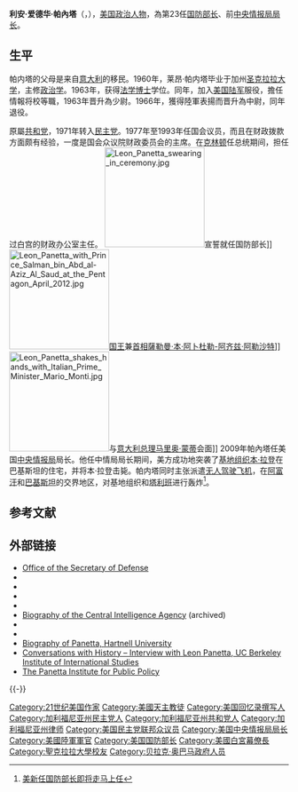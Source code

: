 {{noteTA
|T=zh-hk:利安·帕內塔;zh-cn:莱昂·帕内塔;zh-tw:里昂·潘內達;
|1=zh-cn:利安;zh-tw:里昂;zh-hk:利昂;
|2=zh-hk:帕內塔;zh-cn:帕内塔;zh-tw:潘內達;
}}
{{Infobox Officeholder
|birthname=Leon Edward Panetta
|name=利安·帕內塔<br/>Leon Panetta
|image= Leon Panetta, official DoD photo portrait, 2011.jpg
|office=第23任[[美国国防部|美国国防部]]部长
|president=[[巴拉克·奥巴马|巴拉克·奥巴马]]
|deputy=William J. Lynn III <br />[[阿什頓·卡特|阿什頓·卡特]]
|term_start = 2011年7月1日
|term_end   = 2013年2月27日
|predecessor=[[罗伯特·盖茨|罗伯特·盖茨]]
|successor= [[查克·哈格尔|查克·哈格尔]]
|office2=[[中央情报局|中央情报局]]局长
|president2 =巴拉克·奥巴马
|deputy2=[[Stephen_Kappes|Stephen Kappes]]<br />[[Michael_Morell|Michael Morell]]
|term_start2=2009年2月13日
|term_end2=2011年6月30日
|predecessor2=[[Michael_Hayden|Michael Hayden]]
|successor2=Michael Morell (代理) <br /> [[大衛·霍威爾·彼得雷烏斯|大衛·霍威爾·彼得雷烏斯]]
|office3=第18任[[白宫办公厅主任|白宫办公厅主任]]
|president3=[[比尔·克林顿|比尔·克林顿]]
|term_start3=1994年7月17日
|term_end3=1997年1月20日
|predecessor3=Mack McLarty
|successor3=Erskine Bowles
|office4=第29任[[美国行政管理和预算局|美国行政管理和预算局]]局长
|president4=比尔·克林顿
|term_start4=1993年1月21日
|term_end4=1994年7月17日
|predecessor4=[[Richard_Darman|Richard Darman]]
|successor4=Alice Rivlin
|office5=众议院预算委员会主席
|term_start5=1989年1月3日
|term_end5=1993年1月21日
|predecessor5=William H. Gray
|successor5=Martin Olav Sabo
|state6=加州
|district6=17
|term_start6=1993年1月3日
|term_end6=1993年1月21日
|predecessor6=Burt L. Talcott
|succeeded6=Sam Farr
|state7=加州
|district7=16
|term_start7=1977年1月3日
|term_end7=1993年1月3日
|predecessor7=Burt Talcott
|succeeded7=[[Don_Edwards|Don Edwards]]
|birth_date={{birth date and age|1938|6|28}}
|birth_place={{nowrap|[[蒙特雷_(加利福尼亚州)|蒙特雷]], 美国}}
|death_date=
|death_place=
|party     =[[民主党_(美国)|民主党]] <small>(1971–现在)</small>
|otherparty=[[美国共和党|共和党]] <small>(1971年以前)</small>
|alma_mater=[[圣克拉拉大学|圣克拉拉大学]]
|profession=律师<br />教授<br />政治家<br />军官
|religion=[[天主教|天主教]]
|branch= {{army|USA|name=美國陸軍}}
|serviceyears=1964–1966
|rank=[[File:US-O2_insignia.svg|8px]] [[中尉|陸軍中尉]]
|awards=[[Army_Commendation_Medal|Army Commendation Medal]]
}}
'''利安·爱德华·帕內塔'''（{{lang-en|Leon Edward Panetta}}，{{bd|1938年|6月28日|catIdx=P}}），[[美国|美国]][[政治人物|政治人物]]，為第23任[[美国国防部长|国防部长]]、前[[中央情报局局长|中央情报局局长]]。

== 生平 ==
帕内塔的父母是来自[[意大利|意大利]]的移民。1960年，莱昂·帕内塔毕业于加州[[圣克拉拉大学|圣克拉拉大学]]，主修[[政治学|政治学]]。1963年，获得[[法律博士|法学博士]]学位。同年，加入[[美国陆军|美国陆军]]服役，擔任情報将校等職，1963年晋升為少尉。1966年，獲得陸軍表揚而晋升為中尉，同年退役。

原屬[[共和黨_(美國)|共和党]]，1971年转入[[民主黨_(美國)|民主党]]。1977年至1993年任国会议员，而且在财政拨款方面颇有经验，一度是国会众议院财政委员会的主席。在[[比尔·克林顿|克林顿]]任总统期间，担任过白宫的财政办公室主任。
[[File:Leon_Panetta_swearing_in_ceremony.jpg|180px]]宣誓就任国防部长]]
[[File:Leon_Panetta_with_Prince_Salman_bin_Abd_al-Aziz_Al_Saud_at_the_Pentagon_April_2012.jpg|180px]][[沙特阿拉伯国王|国王]]兼[[沙特阿拉伯首相|首相]][[萨勒曼·本·阿卜杜勒-阿齐兹·阿勒沙特|薩勒曼·本·阿卜杜勒-阿齐兹·阿勒沙特]]]] 
[[File:Leon_Panetta_shakes_hands_with_Italian_Prime_Minister_Mario_Monti.jpg|180px]]与[[意大利总理|意大利总理]][[马里奥·蒙蒂|马里奥·蒙蒂]]会面]] 
2009年帕內塔任美国[[中央情报局|中央情报局]]局长。他任中情局局长期间，美方成功地突袭了[[基地组织|基地组织]][[本·拉登|本·拉登]]在巴基斯坦的住宅，并将本·拉登击毙。帕内塔同时主张派遣[[无人驾驶飞机|无人驾驶飞机]]，在[[阿富汗|阿富汗]]和[[巴基斯坦|巴基斯坦]]的交界地区，对基地组织和[[塔利班|塔利班]]进行轰炸<ref>[http://www.voanews.com/chinese/news/20110628-PENTAGON-PANETTA-124671774.html 美新任国防部长即将走马上任 ]</ref>。

== 参考文献 ==
{{reflist}}

== 外部链接 ==
{{Commons category|Leon Panetta}}
* [http://www.defense.gov/osd/ Office of the Secretary of Defense]
*{{C-SPAN|leonpanetta}}
*{{IMDb name|1312140}}
*{{Worldcat id|lccn-no92-5709}}
*{{NYTtopic|people/p/leon_e_panetta}}
* [https://web.archive.org/web/20100527161707/https://www.cia.gov/about-cia/leadership/leon-e-panetta.html Biography of the Central Intelligence Agency] (archived)
*{{CongLinks | congbio = P000047 }}
*{{WhoRunsGov|Profiles/Leon_Panetta|Leon Panetta Biography}}
* [https://web.archive.org/web/20081202052603/http://www.hartnell.edu/president/panetta.html Biography of Panetta, Hartnell University]
* [http://www.youtube.com/watch?v=7Zapwqa8lME Conversations with History – Interview with Leon Panetta, UC Berkeley Institute of International Studies]
* [http://www.panettainstitute.org/ The Panetta Institute for Public Policy]
{{VOA}}

{{start box}}
{{s-off}}
{{s-before|Michael Hayden}}
{{s-title|[[美国中央情報局|美国中央情報局]]局長|2009年2月13日－2011年6月30日}}
{{s-after|Michael Morell（代理）}}

{{s-before|[[羅伯特·蓋茨|羅伯特·蓋茨]]}}
{{s-title|[[美国国防部长|美国国防部长]]|2011年7月1日－2013年2月27日}}
{{s-after|[[查克·哈格爾|查克·哈格爾]]}}
{{end box}}
{{-}}
{{Barack Obama cabinet}}
{{Authority control}}
{{DEFAULTSORT:Panetta, Leon}}
[[Category:21世纪美国作家|Category:21世纪美国作家]]
[[Category:美國天主教徒|Category:美國天主教徒]]
[[Category:美国回忆录撰写人|Category:美国回忆录撰写人]]
[[Category:加利福尼亚州民主党人|Category:加利福尼亚州民主党人]]
[[Category:加利福尼亚州共和党人|Category:加利福尼亚州共和党人]]
[[Category:加利福尼亚州律师|Category:加利福尼亚州律师]]
[[Category:美国民主党联邦众议员|Category:美国民主党联邦众议员]]
[[Category:美国中央情报局局长|Category:美国中央情报局局长]]
[[Category:美國陸軍軍官|Category:美國陸軍軍官]]
[[Category:美国国防部长|Category:美国国防部长]]
[[Category:美國白宮幕僚長|Category:美國白宮幕僚長]]
[[Category:聖克拉拉大學校友|Category:聖克拉拉大學校友]]
[[Category:贝拉克·奥巴马政府人员|Category:贝拉克·奥巴马政府人员]]